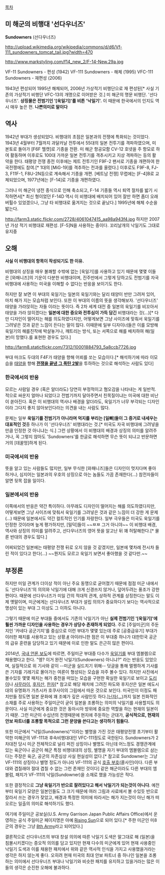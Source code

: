 [[목차]]

== 미 해군의 비행대 '선다우너즈' ==
'''Sundowners'''
(선다우너즈)

http://upload.wikimedia.org/wikipedia/commons/d/d6/Vf-111_sundowners_tomcat_tail.jpg?width=470


http://www.markstyling.com/f14_new_2/F-14-New.29a.jpg

VF-11 Sundowners - 편성 (1942)
VF-111 Sundowners - 해체 (1995)
VFC-111 Sundowners - 재편성 (2006)

1943년 편성되어 1995년 해체되어, 2006년 가상적기 비행단으로 재 편성된[* 사실 기존의 가상적기 비행단 VFC-13의 개명으로 이어받은 것.] 미 해군의 명문 비행단. '선다우너즈'. '''상징물은 전범기인 '[욱일기]'를 비튼 '낙일기'.''' 이 때문에 한국에서의 인지도 역시 매우 높은 편. '''나쁜의미로 말이다'''

== 역사 ==
1942년 부대가 생성되었다. 비행대의 초점은 일본과의 전쟁에 특화되는 것이었다. 1943년 4월부터 7월까지 과달카날 전투에서 55대의 일본 전투기를 격파하였으며, 미 본토로 돌아가 [F6F 헬캣]로 기종을 전환. 미 해군 항공모함 CV-12 호넷을 주 항모로 하여 활동하며 이후로도 100대 가까운 일본 전투기를 격추시키고 지상 격파하는 등의 활약을 한다. 태평양 전쟁 종전 이후에는 제트 전투기인 F9F-2 팬서로 기종을 개편하여 한국전쟁에도 참여.[* 1대의 [MiG-19]를 격추하는 전과를 올렸다.] 이후로도 F9F-8, FJ-3, F11F-1, F8U-2N등으로 계속해서 기종을 개편. [베트남 전쟁] 무렵에는 [F-4]B로 교체되었으며, 1977년에는 [F-14]로 기종을 개편하였다.

그러나 미 해군이 냉전 종식으로 인해 축소되고, F-14 기종들 역시 퇴역 절차를 밟기 시작하면서[* 최신 형이었던 F-14D 역시 이 비행대에 배치되어 있어 잘만 하면 좀더 오래 버튈수 있었겠으나, 그냥 타 비행대로 옮겨지는 것으로 끝났다.] 1995년에 해체 수순을 밟는다.

http://farm3.static.flickr.com/2728/4061047415_aa98a943f4.jpg
하지만 2007년 가상 적기 비행대로 재편성. [F-5]N을 사용하는 중이다. 꼬리날개의 낙일기도 그대로 유지중

== 오해 ==
'''사실 이 비행대의 항목이 작성되기도 한 이유.'''

비행대의 상징을 매우 불쾌할 수밖에 없는 [욱일기]를 사용하고 있기 때문에 몇몇 이들은 [와패니즈]의 기운이 다분한 비행대이며, 진주만에서 그렇게 당하고도 전범기를 자국 비행대에 사용하는 미국을 이해할 수 없다는 반응을 보이기도 한다. 

하지만 잘 보면 이 부대의 욱일기는 일본의 욱일기와는 달리 태양이 반만 그려져 있어, 마치 해가 지는 모습처럼 보인다. 또한 이 부대의 이름의 뜻을 생각해보자. '선다우너즈' 태양을 가라앉히는 자들 이라는 뜻이다. 즉 2차 세계 대전 중 일본의 욱일기를 비꼬아서 태양을 가라 앉히겠다는 '''일본에 대한 증오와 전투심이 가득 담긴''' 비행대라는 것(...)[* 다만 디자인이 떨어지는 해를 의도하였다지만, 어떻게보면 그냥 사이즈에 맞춰서 욱일기를 그려넣은 것과 같은 느낌이 든다는 말이 많다. 이때문에 일부 디자이너들은 이를 모방해 욱일기의 해를진작에 박살놓거나, 깨트리는 방식, 또는 서쪽으로 해를 배치하여 해(일본)이 망했다.를 표현한 경우도 있다.]

http://farm8.staticflickr.com/7312/10001884793_5a8ccb7726.jpg

부대 마크도 두대의 F4F가 태양을 향해 어뢰를 쏘는 모습이다.[* 해석하기에 따라 이모습을 [[일본|태양]]을 향해 '''[[히로시마·나가사키 원폭 투하|전쟁을 끝낸 그 폭탄 2발]]'''을 투하하는 것으로 해석하는 사람도 있다]

=== 한국에서의 반응 ===
모르는 사람일 경우 (혹은 알더라도) 당연히 부정적이고 혐오감을 나타내는 게 일반적. 적으로 싸운지 얼마나 되었다고 전범기까지 달아주면서 친목질이냐는 미국에 대한 비난이 쏟아진다. 혹은 이 비행대의 역사나 배경을 알더라도, 욱일기가 너무 부각되는 디자인이라 그다지 좋지 않아보인다라는 의견을 내는 사람도 많다.

문제는 일부 '''욱일기를 전범기가 아니라며 억지를 부리는 [일빠]들이 그 증거로 내세우는 대표적인 것'''중 하나가 이 '선다우너즈' 비행대라는 것.[* 미국도 자국 비행대에 그려넣을 만큼 인정한 것 아니냐는 식.] 그런 상황에서 이 비행대의 배경과 상징의 의미를 알려주거나, 꼭 그렇지 않아도 'Sundowners'를 한글로 해석하면 무슨 뜻이 되냐고 반문하면 거의 [데꿀멍]하게 된다.


=== 미국에서의 반응 ===
뜻을 알고 있는 사람들도 많지만, 일부 무식한 [와패니즈]들은 디자인이 멋지다며 좋아하거나, 심지어는 일본과의 우호의 상징으로 아는 놈들도 가끔 존재한다(...) 참전자들이 알면 뒷목 잡을 일이다.

=== 일본에서의 반응 ===
이쪽에서의 반응은 약간 특이하다. 아무래도 디자인이 떨어지는 해를 의도하였다지만, 어떻게보면 그냥 사이즈에 맞춰서 욱일기를 그려넣은 것과 같은 느낌이 더 강한 게 문제(...) 때문에 일본에서도 약간 컬트적인 인기를 자랑한다. 일부 극우들은 미국도 욱일기를 인정한 것이라며 높게 평가하지만, [밀덕]들이 ~~ㅉㅉ 그거 아니야~~ 이 비행대 배경, 역사와 상징의 의미를 알려주고, 선다우너즈의 영어 뜻을 알고난 뒤 꽤 허탈해한다.[* 물론 반대의 경우도 많다.]

어찌되었건 일본에는 태평양 전쟁 뒤로 오지 않을 것 같겠지만, 일본에 몇차례 전시차 들린 적이 있다고 한다(...)
~~뭔지도 모르고 욱일기 보면서 좋아했을 것 같다만.~~

== 부정론 ==
하지만 미일 관계가 더이상 적이 아닌 주요 동맹으로 굳어졌기 때문에 점점 미군 내에서도 '선다우너즈'의 의의와 낙일기에 대해 크게 신경쓰지 않거나, 덮어두려는 풍조가 강한 편이다. 때문에 선다우너즈가 미일 간의 적대적 관계, 상하적 관계를 상징한다는 말도 이제 옛말이며, 미군에게는 선다우너즈 부대가 설립 의의가 중요하다기 보다는 역사적으로 명성이 있는 부대 그 이상도 그 이하도 아니다.

그렇기 때문에 미군 부대들 중에서도 기존의 낙일기가 아닌 '''실제 전범기인 '[욱일기]'에 훨씬 가까운 디자인을 사용하는 경우가 상당수 존재하게 되었다.''' 주로 [주일미군]의 주둔지인 '카네다 공군기지'를 중심으로 이런 부대가 몇몇 있는데 주로 [공중급유기] 부대가 이러한 패치를 사용하고 있는 상황.[http://cafe.naver.com/acecombatweb/18389 #] 아이러니한 점은 이 부대중 하나가 대한민국 공군의 급유 훈련을 담당하고 있기 때문에 이로 인한 말도 은근히 많은 편이다.

2014년, [http://news.naver.com/main/ranking/read.nhn?mid=etc&sid1=111&rankingType=popular_day&oid=005&aid=0000692430&date=20140923&type=1&rankingSeq=3&rankingSectionId=104 국내 언론 보도]에 따르면, 주일미군 부대중 다수가 [[욱일기]]를 부대 엠블렘으로 채용했다고 한다. "엥? 이거 완전 낙일기(Sundowners) 아니냐?" 라는 반응도 있었으며, 실질적으로 위 기사와 같이 --미군을 실드치기 위해-- 덧글을 통해 멀쩡하게 기사를 쓴 기자를 기레기로 몰아가는 여론이 형성되는 모습을 자주 볼수 있다. 하지만 사진에서 볼수있듯 몇몇 패치는 해가 중천을 떠있는 모습을 구현한 확실한 욱일기로 보이고 [http://upload.wikimedia.org/wikipedia/en/8/8f/Flact_sasebo_insig.jpg 도리이]나 [http://1.bp.blogspot.com/-VMN4yw2ORAs/TcI7KwzTh3I/AAAAAAAAB7Y/oDPULrepOZI/s1600/IMG_3838.JPG 사무라이], [http://i792.photobucket.com/albums/yy208/DermotMo/Britmodeller%20Group%20Builds/sh60b_hsl51ta700_zpsd942e02c.jpg 후지산], [http://upload.wikimedia.org/wikipedia/commons/0/0c/Patch_of_Strike_Fighter_Squadron_94.jpg 한자][* 참고로 해당 패치에 그려진 파도와 후지산은 일본 에도시대의 유명화가 가츠시카 호쿠사이의 그림에서 따온 것으로 보인다. 미국인이 이정도 패치만들 정도면 일본 문화에 꽤 조예가 깊은 사람인듯 하다.][http://upload.wikimedia.org/wikipedia/commons/2/27/Emblem_of_US_Army_Aviation_Battalion_Japan.gif 닌자(...)]까지 일본 친화적인 소재를 주로 사용하는 주일미군이 굳이 일본을 조롱하는 의미의 낙일기를 사용할지도 의문이다. 사실 미군에게 중요한 것은 동아시아 방위에 중요한 역할을 하는 현재의 일본이기 때문. 그런 미군이 수십년의 전쟁때문에 현지에 주둔하는 군대가, '''공식적으로, 현재의 안보 파트너를 조롱할 목적으로 그런 문양을 쓴다고는 생각하기 힘들다.'''

또한 미군에서 "낙일(Sundowners)"이라는 별명을 가진 것은 태평양전쟁 초기부터 활약한 미해군의 VF-111과 후속비행대대인 VFC-111정도로 국한된다. Sundowners가 2차대전 당시 미군 전체적으로 널리 퍼진 상징이나 별명도 아닌데 어느정도 경쟁관계에 있는 육군이나 공군이 해군 특정 비행대대의 상징, 별명을 자기 부대의 엠블렘으로 삼는다는 주장은 육군, 공군의 자존심상 사실 현실성이 없다.[* 참고로 Sundowner는 그냥 VF-111의 상징이나 별명 정도가 아니라 VF-111의 공식 [[호출 부호]](콜사인)이다. 다른 부대와 겹칠래야 절대 겹칠 수 없는 그런 존재인 것이다] 같은 해군이라도 다른 부대의 엠블럼, 패치가 VF-111의 낙일(Sundowner)을 소재로 했을 가능성은 적다.

또한 결정적으로 '''그냥 욱일기가 반으로 잘려있다고 해서 낙일기가 되는것이 아니다'''. 예전부터 욱일기 모양은 일본인들도 그 크기 때문에 여러 그림과 사료에서 볼 수있듯 반으로 잘라서 쓰는 경우가 잦았고, 배경과 특정한 의미에 따라서는 해가 지는것이 아닌 해가 떠오르는 일출의 의미로 해석하기도 했다. 

여기에 주일미군 공보실(U.S. Army Garrison Japan Public Affairs Office)에서 운영하는 공식 주일미군 페이지명은 아예 [http://www.army.mil/RisingSun Rising Sun]으로 되어 있다.[* 주한 미군인 미8군의 경우는 그냥 [http://www.army.mil/info/organization/8tharmy/ 8th Army]라고 되어있다.] 

결론적으로 선다우너즈의 부대 창설 의의에 따른 낙일기 도색은 말그대로 해 (일본)을 침몰시키겠다는 증오적 의의를 담고 있지만 현재 다수의 미군에게 있어 현재 사용중인 낙일기 도색과 이를 채용한 패치에서 위와 같은 역사적 인식을 가지고 사용했을거라는 생각은 하지 않는게 좋다. 오히려 현재 미국의 최대 안보 파트너 중 하나인 일본을 조롱하는 의미에서 선다우너즈 부대나 낙일기와 비슷한 패치를 유지하고 있을거라는 많은 이들의 생각은 순진한 오해에 불과하다.
